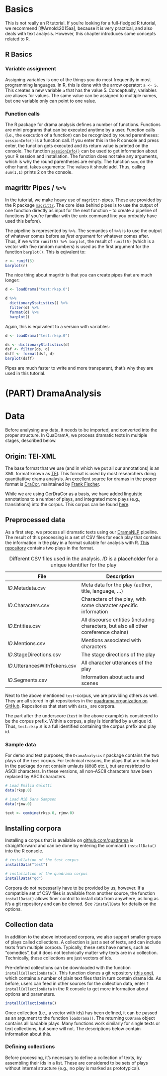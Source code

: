 # Basics

This is not really an R tutorial. If you're looking for a full-fledged R tutorial, we recommend [@Arnold:2015aa], because it is very practical, and also deals with text analysis. However, this chapter introduces some concepts related to R.

## R Basics

### Variable assignment

Assigning variables is one of the things you do most frequently in most programming languages. In R, this is done with the arrow operator: `a <- 5`. This creates a new variable `a` that has the value 5. Conceptually, variables are aliases for values. The same value can be assigned to multiple names, but one variable only can point to one value. 

### Function calls

The R package for drama analysis defines a number of functions. Functions are mini programs that can be executed anytime by a user. Function calls (i.e., the execution of a function) can be recognized by round parentheses: `sessionInfo()` is a function call. If you enter this in the R console and press enter, the function gets executed and its return value is printed on the console. The function [`sessionInfo()`](https://www.rdocumentation.org/packages/utils/versions/3.6.0/topics/sessionInfo) can be used to get information about your R session and installation. The function does not take any arguments, which is why the round parentheses are empty. The function `sum`, on the other hand, takes arguments: The values it should add. Thus, calling `sum(1,1)` prints 2 on the console. 


## magrittr Pipes / `%>%` {#magrittr}

In the tutorial, we make heavy use of `magrittr`-pipes. These are provided by the R package [`magrittr`](https://cran.r-project.org/web/packages/magrittr/vignettes/magrittr.html). The core idea behind pipes is to use the output of one function directly as input for the next function -- to create a pipeline of functions (if you're familiar with the unix command line you probably have used this before).

The pipeline is represented by `%>%`. The semantics of `%>%` is to use the output of whatever comes before as *first argument* for whatever comes after. Thus, if we write `runif(5) %>% barplot`, the result of `runif(5)` (which is a vector with five random numbers) is used as the first argument for the function `barplot()`. This is eqivalent to:

```r
r <- runif(5)
barplot(r)
```

The nice thing about magrittr is that you can create pipes that are much longer:

```r
d <- loadDrama("test:rksp.0")

d %>%
  dictionaryStatistics() %>%
  filter(d) %>%
  format(d) %>%
  barplot() 
```

Again, this is equivalent to a version with variables:

```r
d <- loadDrama("test:rksp.0")

ds <- dictionaryStatistics(d)
dsf <- filter(ds, d)
dsff <- format(dsf, d)
barplot(dsff)
```

Pipes are much faster to write and more transparent, that's why they are used in this tutorial.


# (PART)  DramaAnalysis {-} 

# Data

Before analysing any data, it needs to be imported, and converted into the proper structure. In QuaDramA, we process dramatic texts in multiple stages, described below.

## Origin: TEI-XML

The base format that we use (and in which we put all our annotations) is an XML format known as [TEI](https://tei-c.org). This format is used by most researchers doing quantitatitve drama analysis. An excellent source for dramas in the proper format is [DraCor](https://github.com/dracor-org/), maintained by [Frank Fischer](https://www.hse.ru/en/org/persons/182492735).

While we are using GerDraCor as a basis, we have added linguistic annotations to a number of plays, and integrated more plays (e.g., translations) into the corpus. This corpus can be found [here](https://github.com/quadrama/Corpus).

## Preprocessed data

As a first step, we process all dramatic texts using our [DramaNLP](https://github.com/quadrama/DramaNLP) pipeline. The result of this processing is a set of CSV files for each play that contains the information in the play in a format suitable for analysis with R. [This repository](https://github.com/quadrama/data_test) contains two plays in the format.

| File | Description |
| ------------------- | ------------------------------------------------- |
| *ID*.Metadata.csv   | Meta data for the play (author, title, language, ...) |
| *ID*.Characters.csv | Characters of the play, with some character specific information |
| *ID*.Entities.csv   | All discourse entities (including characters, but also all other coreference chains) |
| *ID*.Mentions.csv   | Mentions associated with characters |
| *ID*.StageDirections.csv | The stage directions of the play |
| *ID*.UtterancesWithTokens.csv | All character utterances of the play |
| *ID*.Segments.csv | Information about acts and scenes |
: Different CSV files used in the analysis. *ID* is a placeholder for a unique identifier for the play

Next to the above mentioned `test`-corpus, we are providing others as well. They are all stored in git repositories in the [quadrama organization on GitHub](https://github.com/quadrama). Repositories that start with `data_` are corpora.

The part after the underscore (`test` in the above example) is considered to be the corpus prefix. Within a corpus, a play is identified by a unique id. Thus, `test:rksp.0` is a full identified containing the corpus prefix and play id.

### Sample data

For demo and test purposes, the `DramaAnalysis` r package contains the two plays of the `test` corpus. For technical reasons, the plays that are included in the package do not contain umlauts (äöüß etc.), but are restricted to ASCII characters. In these versions, all non-ASCII characters have been replaced by ASCII characters.

```r
# Load Emilia Galotti
data(rksp.0)

# Load Miß Sara Sampson
data(rjmw.0)

text <- combine(rksp.0, rjmw.0)

```

## Installing corpora

Installing a corpus that is available on [github.com/quadrama](http://github.com/quadrama) is straightforward and can be done by entering the command `installData()` into the R console. 

```r

# installation of the test corpus
installData("test")

# installation of the quadrama corpus
installData("qd")
```

Corpora do not necessarily have to be provided by us, however. If a compatible set of CSV files is available from another source, the function `installData()` allows finer control to install data from anywhere, as long as it's a git repository and can be cloned. See `?installData` for details on the options.

## Collection data

In addition to the above introduced corpora, we also support smaller groups of plays called collections. A collection is just a set of texts, and can include texts from multiple corpora. Typically, these sets have names, such as "comedies", but it does not technically matter why texts are in a collection. Technically, these collections are just vectors of ids.

Pre-defined collections can be downloaded with the function `installCollectionData()`. This function clones a git repository ([this one](https://github.com/quadrama/metadata)), which contains a number of plain text files that in turn contain drama ids. As before, users can feed in other sources for the collection data, enter `?installCollectionData` in the R console to get more information about options and parameters.

```r
installCollectionData()
```

Once collection (i.e., a vector with ids) has been defined, it can be passed as an argument to the function `loadDrama()`. The returning `QDDrama` object contains all loadable plays. Many functions work similarly for single texts or text collections, but some will not. The descriptions below contain information about this.

### Defining collections

Before processing, it's necessary to define a collection of texts, by assembling their ids in a list. These are considered to be sets of plays without internal structure (e.g., no play is marked as prototypical). 


